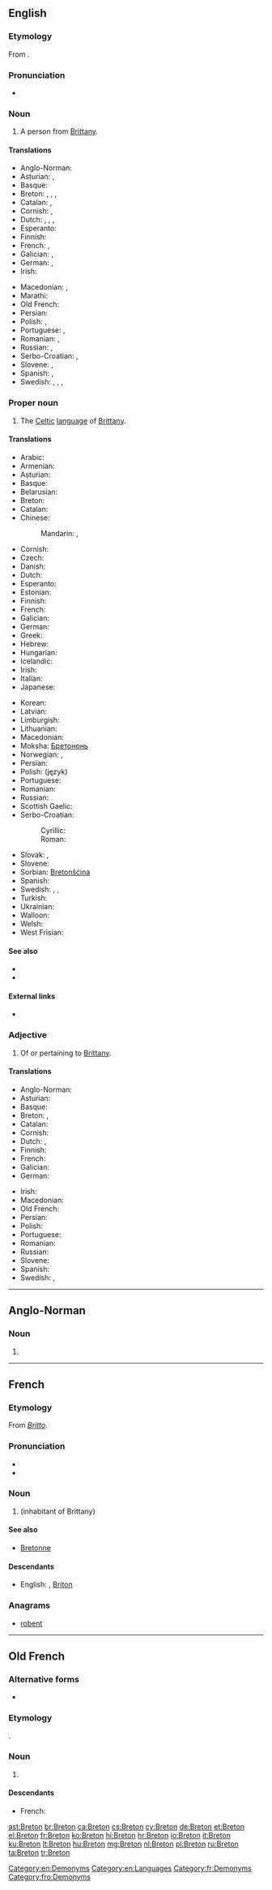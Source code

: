 {{also|breton|bretón}}
==English==

{{wikipedia}}
{{interwiktionary|code=br}}

===Etymology===
From {{etyl|fr}} {{term|lang=fr|Breton}}.

===Pronunciation===
* {{IPA|/ˈbɹɛtən/}}

===Noun===
{{en-noun}}

# A person from [[Brittany]].

====Translations====
{{trans-top|person from Brittany}}
* Anglo-Norman: {{tø|xno|Bretun}}
* Asturian: {{t+|ast|bretón|m}}, {{t-|ast|bretona|f}}
* Basque: {{t-|eu|bretoi}}
* Breton: {{t+|br|Breton|m}}, {{t+|br|Bretonez|f}}, {{t+|br|Breizhad|m}}, {{t+|br|Breizhadez|f}}
* Catalan: {{t+|ca|bretó|m}}, {{t+|ca|bretona|f}}
* Cornish: {{t-|kw|Breton|m}}, {{t-|kw|Bretones|f}}
* Dutch: {{t-|nl|Bretoen|m}}, {{t-|nl|Bretoense|f}}, {{t+|nl|Breton|m}}, {{t-|nl|Bretonse|f}}
* Esperanto: {{t-|eo|bretono}}
* Finnish: {{t-|fi|bretonilainen}}
* French: {{t+|fr|Breton|m}}, {{t+|fr|Bretonne|f}}
* Galician: {{t+|gl|bretón|m}}, {{t-|gl|bretoa|f}}
* German: {{t+|de|Bretone|m}}, {{t-|de|Bretonin|f}}
* Irish: {{t-|ga|Briotánach|m}}
{{trans-mid}}
* Macedonian: {{t-|mk|Бретонец|m|tr=Brétonec}}, {{t-|mk|Бретонка|f|tr=Brétonka}}
* Marathi: {{t-|mr|ब्रेटोन|tr=breṭona|sc=Deva}}
* Old French: {{tø|fro|Breton}}
* Persian: {{t+|fa|برتونی|tr=Beretoni}}
* Polish: {{t-|pl|Bretończyk|m}}, {{t-|pl|Bretonka|f}}
* Portuguese: {{t+|pt|bretão|m}}, {{t-|pt|bretã|f}}
* Romanian: {{t-|ro|breton|m}}, {{t-|ro|bretonă|f}}
* Russian: {{t+|ru|бретонец|m|tr=bretónec}}, {{t+|ru|бретонка|f|tr=bretónka}}
* Serbo-Croatian: {{t-|sh|Bretonac|m}}, {{t-|sh|Bretonka|f}}
* Slovene: {{t+|sl|Bretonec|m}}, {{t-|sl|Bretonka|f}}
* Spanish: {{t+|es|bretón|m}}, {{t-|es|bretona|f}}
* Swedish: {{t-|sv|breton|c}}, {{t-|sv|bretagnare|c}}, {{t+|sv|bretonska|f}}, {{t-|sv|bretagniska|f}}
{{trans-bottom}}

===Proper noun===
{{en-proper noun}}

# The [[Celtic]] [[language]] of [[Brittany]].

====Translations====
{{trans-top|the language}}
* Arabic: {{t-|ar|بريتونية|f|tr=burituníya|sc=Arab}}
* Armenian: {{t-|hy|բրետոներեն|tr=bretoneren}}
* Asturian: {{t+|ast|bretón|m}}
* Basque: {{t+|eu|bretoiera}}
* Belarusian: {{t-|be|бретонская|f|tr=bretónskaja|sc=Cyrl}}
* Breton: {{t+|br|brezhoneg|m}}
* Catalan: {{t+|ca|bretó|m}}
* Chinese:
*: Mandarin: {{t|cmn|布列塔尼語|sc=Hani}}, {{t|cmn|布列塔尼语|tr=Bùliětǎní yǔ|sc=Hani}}
* Cornish: {{t-|kw|Bretonek|m}}
* Czech: {{t+|cs|bretonština|f}}
* Danish: {{t-|da|Bretonsk}}
* Dutch: {{t+|nl|Bretons}}
* Esperanto: {{t-|eo|bretona lingvo}}
* Estonian: {{t-|et|bretooni}}
* Finnish: {{t+|fi|bretoni}}
* French: {{t+|fr|breton|m}}
* Galician: {{t+|gl|bretón|m}}
* German: {{t+|de|Bretonisch|n}}
* Greek: {{t+|el|βρετονικά|n|p|tr=vretoniká|sc=Grek}}
* Hebrew: {{t-|he|בריטנית|f|tr=britonít|sc=Hebr}}
* Hungarian: {{t+|hu|Breton}}
* Icelandic: {{t-|is|Bretónska}}
* Irish: {{t-|ga|Briotáinis|f}}
* Italian: {{t+|it|bretone|m}}
* Japanese: {{t+|ja|ブルトン語|tr=Buruton-go|sc=Jpan}}
{{trans-mid}}
* Korean: {{t-|ko|브루타뉴어|tr=Beurutanyu-eo|sc=Kore}}
* Latvian: {{t-|lv|bretoņu}}
* Limburgish: {{t+|li|Breitsj|n}}
* Lithuanian: {{t+|lt|bretonų}}
* Macedonian: {{t-|mk|бретонски|m|tr=brétonski}}
* Moksha: [[Бретононь]]
* Norwegian: {{t-|no|Bretonsk}}, {{t-|no|Bretangsk}}
* Persian: {{t+|fa|برتونی|tr=Beretuni|sc=fa-Arab}}
* Polish: (język) {{t+|pl|bretoński|m}}
* Portuguese: {{t+|pt|bretão|m}}
* Romanian: {{t-|ro|bretonă|f}}
* Russian: {{t+|ru|бретонский|m|tr=bretónskij}}
* Scottish Gaelic: {{t-|gd|Breatannais|f}}
* Serbo-Croatian:
*: Cyrillic: {{t-|sh|бретонски|m}}
*: Roman: {{t-|sh|bretonski|m}}
* Slovak: {{t+|sk|bretónsky|m}}, {{t-|sk|bretónčina|f}}
* Slovene: {{t+|sl|bretonščina|f}}
* Sorbian: [[Bretonšćina]]
* Spanish: {{t+|es|bretón|m}}
* Swedish: {{t+|sv|bretonska}}, {{t-|sv|bretagniska}}, {{t-|sv|bretagnska}}
* Turkish: {{t+|tr|Bröton}}
* Ukrainian: {{t+|uk|бретонська|f|tr=bretóns'ka|sc=Cyrl}}
* Walloon: {{t-|wa|Burton}}
* Welsh: {{t+|cy|Llydaweg}}
* West Frisian: {{t+|fy|Bretonsk}}
{{trans-bottom}}

====See also====
* {{langcat}}
* {{langlist}}

====External links====
* {{ISO 639|link=Ethnologue|1code=br|code=bre}}

===Adjective===
{{en-adj|-}}

# Of or pertaining to [[Brittany]].

====Translations====
{{trans-top|pertaining to Brittany}}
* Anglo-Norman: {{tø|xno|bretun}}
* Asturian: {{t+|ast|bretón}}
* Basque: {{t-|eu|bretoi}}
* Breton: {{t+|br|breizhat}}, {{qualifier|pertaining to the language}} {{t+|br|brezhonek}}
* Catalan: {{t+|ca|bretó}}
* Cornish: {{t-|kw|bretonek}}
* Dutch: {{t+|nl|Bretoens}}, {{t+|nl|Bretons}}
* Finnish: {{t-|fi|bretonilainen}}
* French: {{t+|fr|breton}}
* Galician: {{t+|gl|bretón}}
* German: {{t-|de|bretonisch}}
{{trans-mid}}
* Irish: {{t-|ga|Briotánach}}
* Macedonian: {{t-|mk|бретонски|m|tr=brétonski}}
* Old French: {{tø|fro|breton}}
* Persian: {{t+|fa|برتونی|tr=Beretoni}}
* Polish: {{t+|pl|bretoński}}
* Portuguese: {{t+|pt|bretão}}
* Romanian: {{t-|ro|breton}}
* Russian: {{t+|ru|бретонский|tr=bretónskij}}
* Slovene: {{t+|sl|bretonski}}
* Spanish: {{t+|es|bretón}}
* Swedish: {{t+|sv|bretonsk}}, {{t-|sv|bretagnisk}}
{{trans-bottom}}

[[Category:en:Demonyms]]
[[Category:en:Languages]]

----

==Anglo-Norman==

===Noun===
{{xno-noun|m|Bretonz|Bretonz}}

# {{alternative form of|Bretun|lang=xno}}

----

==French==

===Etymology===
From {{etyl|la|fr}} ''[[Britto]]''.

===Pronunciation===
* {{IPA|/bʁə.tɔ̃/|lang=fr}}
* {{audio|Fr-breton.ogg|Audio}}

===Noun===
{{fr-noun|m|f=Bretonne}}

# {{l|en|Breton}} (inhabitant of Brittany)

====See also====
* [[Bretonne]]

====Descendants====
* English: {{l|en|Breton}}, [[Briton]]

===Anagrams===
* [[robent#French|robent]]

[[Category:fr:Demonyms]]

----

==Old French==

===Alternative forms===
* {{l/fro|Bretun}}

===Etymology===
{{etyl|la|fro}} {{term|Britto|lang=la}}.

===Noun===
{{fro-noun|m}}

# {{l|en|Breton}} {{gloss|inhabitant of Brittany}}

====Descendants====
* French: {{l|fr|Breton}}

[[Category:fro:Demonyms]]

[[ast:Breton]]
[[br:Breton]]
[[ca:Breton]]
[[cs:Breton]]
[[cy:Breton]]
[[de:Breton]]
[[et:Breton]]
[[el:Breton]]
[[fr:Breton]]
[[ko:Breton]]
[[hi:Breton]]
[[hr:Breton]]
[[io:Breton]]
[[it:Breton]]
[[ku:Breton]]
[[lt:Breton]]
[[hu:Breton]]
[[mg:Breton]]
[[nl:Breton]]
[[pl:Breton]]
[[ru:Breton]]
[[ta:Breton]]
[[tr:Breton]]